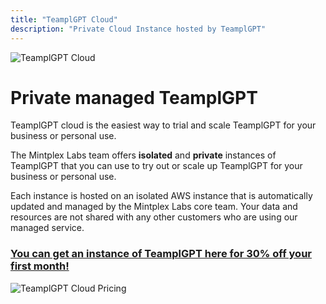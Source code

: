```yaml
---
title: "TeamplGPT Cloud"
description: "Private Cloud Instance hosted by TeamplGPT"
---
```



<Image
  src="/images/cloud/header-image.png"
  height={1080}
  width={1920}
  quality={100}
  alt="TeamplGPT Cloud"
/>

# Private managed TeamplGPT

TeamplGPT cloud is the easiest way to trial and scale TeamplGPT for your business or personal use.

The Mintplex Labs team offers **isolated** and **private** instances of TeamplGPT that you can use to try out or scale up TeamplGPT for your business or personal use.

Each instance is hosted on an isolated AWS instance that is automatically updated and managed by the Mintplex Labs core team. Your data and resources are not shared with any other customers who are using our managed service.

### [You can get an instance of TeamplGPT here for 30% off your first month!](https://useanything.com/pricing)

<Image
  src="/images/cloud/pricing.png"
  height={1080}
  width={1920}
  quality={100}
  alt="TeamplGPT Cloud Pricing"
/>

